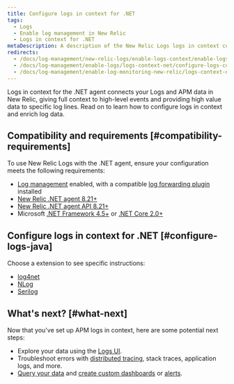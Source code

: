 ```yaml
---
title: Configure logs in context for .NET
tags:
  - Logs
  - Enable log management in New Relic
  - Logs in context for .NET
metaDescription: A description of the New Relic Logs logs in context configuration process for the .NET agent.
redirects:
  - /docs/log-management/new-relic-logs/enable-logs-context/enable-logs-context-net
  - /docs/log-management/enable-logs/logs-context-net/configure-logs-context-net
  - /docs/log-management/enable-log-monitoring-new-relic/logs-context-net/configure-logs-context-net
---
```


Logs in context for the .NET agent connects your Logs and APM data in New Relic, giving full context to high-level events and providing high value data to specific log lines. Read on to learn how to configure logs in context and enrich log data.

## Compatibility and requirements [#compatibility-requirements]

To use New Relic Logs with the .NET agent, ensure your configuration meets the following requirements:

* [Log management](/docs/introduction-new-relic-logs) enabled, with a compatible [log forwarding plugin](/docs/log-management/enable-logs/enable-logs/enable-new-relic-logs#enable-logs) installed
* [New Relic .NET agent 8.21+](https://docs.newrelic.com/docs/release-notes/agent-release-notes/net-release-notes)
* [New Relic .NET agent API 8.21+](https://docs.newrelic.com/docs/agents/net-agent/net-agent-api)
* Microsoft [.NET Framework 4.5+](https://dotnet.microsoft.com/download/dotnet-framework) or [.NET Core 2.0+](https://dotnet.microsoft.com/download/dotnet-core)

## Configure logs in context for .NET [#configure-logs-java]

Choose a extension to see specific instructions:

* [log4net](http://docs.newrelic.com/docs/log-management/enable-new-relic-logs/logs-context-net/net-configure-log4net)
* [NLog](https://docs.newrelic.com/docs/log-management/enable-new-relic-logs/logs-context-net/net-configure-nlog)
* [Serilog](https://docs.newrelic.com/docs/log-management/new-relic-logs/enable-logs-context/enable-logs-context-net-serilog)

## What's next? [#what-next]

Now that you've set up APM logs in context, here are some potential next steps:

* Explore your data using the [Logs UI](/docs/explore-your-data-new-relic-logs-ui).
* Troubleshoot errors with [distributed tracing](/docs/understand-dependencies/distributed-tracing/get-started/introduction-distributed-tracing), stack traces, application logs, and more.
* [Query your data](/docs/using-new-relic/data/understand-data/query-new-relic-data) and [create custom dashboards](/docs/dashboards/new-relic-one-dashboards/get-started/introduction-new-relic-one-dashboards) or [alerts](/docs/alerts/new-relic-alerts/configuring-alert-policies/create-edit-or-find-alert-policy).

